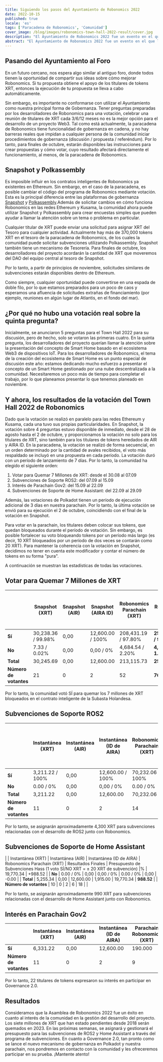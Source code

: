 ```yaml
---
title: Siguiendo los pasos del Ayuntamiento de Robonomics 2022
date: 2022-10-15
published: true
locale: 'es'
tags: ['Paracadena de Robonomics', 'Comunidad']
cover_image: /blog/images/robonomics-town-hall-2022-result/cover.jpg
description: "El Ayuntamiento de Robonomics 2022 fue un evento en el que los desarrolladores del proyecto Robonomics intentaron probar las herramientas de gobernanza actualmente disponibles para los titulares de tokens XRT DAO. Ahora el proyecto tiene la capacidad de encuestar a los titulares de tokens XRT en Ethereum, y críticamente tenemos una herramienta de gestión de gobernanza en el ecosistema de Polkadot."
abstract: "El Ayuntamiento de Robonomics 2022 fue un evento en el que los desarrolladores del proyecto Robonomics intentaron probar las herramientas de gobernanza actualmente disponibles para los titulares de tokens XRT DAO. Ahora el proyecto tiene la capacidad de encuestar a los titulares de tokens XRT en Ethereum, y críticamente tenemos una herramienta de gestión de gobernanza en el ecosistema de Polkadot."
---
```


## Pasando del Ayuntamiento al Foro

En un futuro cercano, nos espera algo similar al antiguo foro, donde todos tienen la oportunidad de compartir sus ideas sobre cómo mejorar Robonomics. Si tu propuesta obtiene el apoyo de los titulares de tokens XRT, entonces la ejecución de tu propuesta se lleva a cabo automáticamente.

Sin embargo, es importante no conformarse con utilizar el Ayuntamiento como nuestra principal forma de Gobernanza. Tener preguntas preparadas por los desarrolladores de Robonomics para una votación, celebrar una reunión de titulares de XRT cada 3/6/12 meses no es la mejor opción para el desarrollo de un proyecto Web3. Tal como está actualmente, la paracadena de Robonomics tiene funcionalidad de gobernanza en cadena, y no hay barreras reales que impidan a cualquier persona de la comunidad iniciar procedimientos de gobernanza (discusión / propuesta / referéndum). Por lo tanto, para finales de octubre, estarán disponibles las instrucciones para crear propuestas y cómo votar, cuyo resultado afectará directamente el funcionamiento, al menos, de la paracadena de Robonomics.

## Snapshot y Polkassembly

Es imposible influir en los contratos inteligentes de Robonomics ya existentes en Ethereum. Sin embargo, en el caso de la paracadena, es posible cambiar el código del programa de Robonomics mediante votación. Esta es la principal diferencia entre las plataformas de gobernanza [Snapshot](https://snapshot.org/#/developers.robonomics.eth) y [Polkassembly](https://robonomics.polkassembly.io/).Además de solicitar cambios en cómo funciona Robonomics en las redes Ethereum y Kusama, la comunidad ahora puede utilizar Snapshot y Polkassembly para crear encuestas simples que pueden ayudar a llamar la atención sobre un tema o problema en particular.

Cualquier titular de XRT puede enviar una solicitud para asignar XRT del Tesoro para cualquier actividad. Actualmente hay más de 370,000 tokens XRT en el tesoro de la paracadena de Robonomics, de los cuales la comunidad puede solicitar subvenciones utilizando Polkassembly. Snapshot también tiene un mecanismo de Tesorería. Para finales de octubre, los desarrolladores del proyecto acordarán la cantidad de XRT que moveremos del DAO del equipo central al tesoro de Snapshot.

Por lo tanto, a partir de principios de noviembre, solicitudes similares de subvenciones estarán disponibles dentro de Ethereum.

Como siempre, cualquier oportunidad puede convertirse en una espada de doble filo, por lo que estamos preparados para un poco de caos y esperamos una afluencia de solicitudes extrañas de financiamiento (por ejemplo, reuniones en algún lugar de Atlantis, en el fondo del mar).

## ¿Por qué no hubo una votación real sobre la quinta pregunta?

Inicialmente, se anunciaron 5 preguntas para el Town Hall 2022 para su discusión, pero de hecho, solo se votaron las primeras cuatro. En la quinta pregunta, los desarrolladores del proyecto querían llamar la atención sobre la presentación del concepto de Smart Home basado en el ecosistema Web3 de dispositivos IoT. Para los desarrolladores de Robonomics, el tema de la creación del ecosistema de Smart Home es un punto especial de discusión este año: estamos dedicando mucho esfuerzo a presentar el concepto de un Smart Home gestionado por una nube descentralizada a la comunidad. Necesitaremos un poco más de tiempo para completar el trabajo, por lo que planeamos presentar lo que tenemos planeado en noviembre.

## Y ahora, los resultados de la votación del Town Hall 2022 de Robonomics

Dado que la votación se realizó en paralelo para las redes Ethereum y Kusama, cada una tuvo sus propias particularidades. En Snapshot, la votación sobre 4 preguntas estuvo disponible de inmediato, desde el 28 de agosto hasta el 2 de octubre, y proporcionamos la votación no solo para los titulares de XRT, sino también para los titulares de tokens heredados de AIR y AIRA ID. En la paracadena, la votación se realizó de forma secuencial, en un orden determinado por la cantidad de avales recibidos, el voto más respaldado se incluyó en una propuesta en cada período. La votación duró con un período de lanzamiento de 7 días. Por lo tanto, la comunidad ha elegido el siguiente orden:

1. Votar para Quemar 7 Millones de XRT: desde el 30.08 al 07.09
2. Subvenciones de Soporte ROS2: del 07.09 al 15.09
3. Interés de Parachain Gov2: del 15.09 al 22.09
4. Subvenciones de Soporte de Home Assistant: del 22.09 al 29.09

Además, las votaciones de Polkadot tienen un período de ejecución adicional de 3 días en nuestra parachain. Por lo tanto, la última votación se envió para su ejecución el 2 de octubre, coincidiendo con el final de la votación en Snapshot.

Para votar en la parachain, los titulares deben colocar sus tokens, que quedan bloqueados durante el período de votación. Sin embargo, es posible fortalecer su voto bloqueando tokens por un período más largo (es decir, 10 XRT bloqueados por un período de dos veces se contarán como 20 XRT). Para mantener la coherencia con la votación en Snapshot, decidimos no tener en cuenta este modificador y contar el número de tokens en su forma "pura".

A continuación se muestran las estadísticas de todas las votaciones.

## Votar para Quemar 7 Millones de XRT

<div class="big-table">

  |                        | Snapshot (XRT)     | Snapshot (AIR) | Snapshot (AIRA ID) | Robonomics Parachain (XRT) | Resultados Finales            | Participación versus suministro circulante (1,637,942 XRT) |
  |------------------------|--------------------|----------------|--------------------|----------------------------|--------------------------|---------------------------------------------------|                                             
  | **Sí**                 | 30,238.36 / 99.98% | 0,00           | 12,600.00 / 100%   | 208,431.19 / 97.80%        | **251,269.55 / 98.17%**  | 15.34%                                            |
  | **No**                 | 7.33 / 0.02%       | 0,00           | 0,00 / 0%          | 4,684.54 / 2.20%           | **4,691.87 / 1.83%**     | 0.29%                                             |
  | **Total**              | 30,245.69          | 0,00           | 12,600.00          | 213,115.73                 | **255,961.42**           | 15.63%                                            |
  | **Número de votantes**   | 21 | 0 | 2 | 52 | **76** | |

</div>

Por lo tanto, la comunidad votó SÍ para quemar los 7 millones de XRT bloqueados en el contrato inteligente de la Subasta Holandesa.

## Subvenciones de Soporte ROS2

<div class="big-table">

| | Instantánea (XRT) | Instantánea (AIR) | Instantánea (ID de AIRA) | Robonomics Parachain (XRT) | Resultados Finales | Presupuesto de Subvenciones ROS2 (1 voto SÍ/NO XRT = ± 20 XRT de subvención) |
|------------------------|--------------------|----------------|--------------------|----------------------------|----------------------|-----------------------------------------------------------| 
| **Sí** | 3,211.22 / 100% | 0,00 | 12,600.00 / 100% | 70,232.06 / 100% | 86,043.28 | +4,302.16 |
| **No** | 0.00 / 0% | 0,00 | 0,00 / 0% | 0.00 / 0% | 0.00 | -0.00 |
| **Total** | 3,211.22 | 0,00 | 12,600.00 | 70,232.06 | 86,043.28 | **4,302.16** |
| **Número de votantes** | 11 | 0 | 2 | 14 | 27 | |

</div>

Por lo tanto, se asignarán aproximadamente 4,300 XRT para subvenciones relacionadas con el desarrollo de ROS2 junto con Robonomics.

## Subvenciones de Soporte de Home Assistant

<div class="big-table">

| | Instantánea (XRT) | Instantánea (AIR) | Instantánea (ID de AIRA) | Robonomics Parachain (XRT) | Resultados Finales | Presupuesto de Subvenciones Hass (1 voto SÍ/NO XRT = ± 20 XRT de subvención) |%            | 19,770.34            | +988.52                                                    |
| **No**                 | 0.00 / 0%          | 0,00           | 0,00 / 0%          | 0.00 / 0%                  | 0,00                 | -0.00                                                      |
| **Total**              | 5,255.34           | 0,00           | 12,600.00          | 1,915.00                   | 19,770.34            | **988.52**                                                 |
| **Número de votantes**   | 10                 | 0              | 2                  | 6                          | 18                   |                                                            |


</div>

Por lo tanto, se asignarán aproximadamente 990 XRT para subvenciones relacionadas con el desarrollo de Home Assistant junto con Robonomics.

## Interés en Parachain Gov2

<div class="big-table">

|                     | Instantánea (XRT) | Instantánea (AIR)     | Instantánea (ID de AIRA) | Parachain Robonomics (XRT) | Resultados finales |
|---------------------|----------------|--------------------|--------------------|----------------------------|---------------|
| **Sí**             | 6,331.22       | 0,00               | 12,600.00          | 190.000                    | 19,121.22     |
| **Número de votantes**| 11             | 0                  | 2                  | 9                          | 22            |

</div>

Por lo tanto, 22 titulares de tokens expresaron su interés en participar en Governance 2.0.

## Resultados

Consideramos que la Asamblea de Robonomics 2022 fue un éxito en cuanto al interés de la comunidad en la gestión del desarrollo del proyecto. Los siete millones de XRT que han estado pendientes desde 2018 serán quemados en 2023. En las próximas semanas, se asignará y gestionará el presupuesto para las subvenciones de ROS2 y Home Assistant a través del programa de subvenciones. En cuanto a Governance 2.0, tan pronto como se lance el nuevo mecanismo de gobernanza en Polkadot y nuestra parachain, nos pondremos en contacto con la comunidad y les ofreceremos participar en su prueba. ¡Mantente atento!